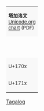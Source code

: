 {|border="1" cellspacing="0" cellpadding="5" class="wikitable" style="border-collapse:collapse;background:#FFFFFF;font-size:large;text-align:center"
|-
|colspan="17" style="background:#F8F8F8;font-size:small"| '''塔加洛文'''<br />[http://www.unicode.org/charts/PDF/U1700.pdf Unicode.org chart] (PDF)
|-style="background:#F8F8F8;font-size:small"
| style="width:45pt" | &nbsp; || style="width:20pt"  | 0 || style="width:20pt"  | 1 || style="width:20pt"  | 2 || style="width:20pt"  | 3 || style="width: 20pt"  | 4 || style="width:20pt"  | 5 || style="width:20pt"  | 6 || style="width:20pt"  | 7 || style="width:20pt"  | 8 || style="width:20pt"  | 9 || style="width:20pt"  | A || style="width:20pt"  | B || style="width:20pt"  | C || style="width:20pt"  | D || style="width:20pt"  | E || style="width:20pt"  |  F
|-
| style="background:#F8F8F8;font-size:small" | U+170x
| &#x1700; || &#x1701; || &#x1702; || &#x1703; || &#x1704; || &#x1705; || &#x1706; || &#x1707;
| &#x1708; || &#x1709; || &#x170a; || &#x170b; || &#x170c; || bgcolor="#CCCCCC" | &nbsp; || &#x170e; || &#x170f;
|-
| style="background:#F8F8F8;font-size:small" | U+171x
| &#x1710; || &#x1711; || &#x1712; || &#x1713; || &#x1714; || bgcolor="#CCCCCC" | &nbsp; ||bgcolor="#CCCCCC" | &nbsp; ||bgcolor="#CCCCCC" | &nbsp;
| bgcolor="#CCCCCC" | &nbsp; ||bgcolor="#CCCCCC" | &nbsp; ||bgcolor="#CCCCCC" | &nbsp; ||bgcolor="#CCCCCC" | &nbsp; ||bgcolor="#CCCCCC" | &nbsp; ||bgcolor="#CCCCCC" | &nbsp; ||bgcolor="#CCCCCC" | &nbsp; ||bgcolor="#CCCCCC" | &nbsp;
|}<noinclude>
[[Category:Unicode模板|Tagalog]]
</noinclude>